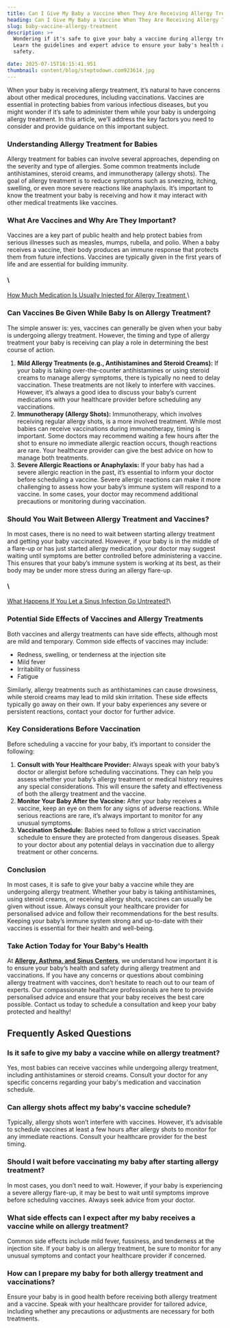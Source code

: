 ```yaml
---
title: Can I Give My Baby a Vaccine When They Are Receiving Allergy Treatment?
heading: Can I Give My Baby a Vaccine When They Are Receiving Allergy Treatment?
slug: baby-vaccine-allergy-treatment
description: >+
  Wondering if it's safe to give your baby a vaccine during allergy treatment?
  Learn the guidelines and expert advice to ensure your baby's health and
  safety.

date: 2025-07-15T16:15:41.951
thumbnail: content/blog/steptodown.com923614.jpg
---
```

When your baby is receiving allergy treatment, it’s natural to have concerns about other medical procedures, including vaccinations. Vaccines are essential in protecting babies from various infectious diseases, but you might wonder if it’s safe to administer them while your baby is undergoing allergy treatment. In this article, we’ll address the key factors you need to consider and provide guidance on this important subject.

### Understanding Allergy Treatment for Babies

Allergy treatment for babies can involve several approaches, depending on the severity and type of allergies. Some common treatments include antihistamines, steroid creams, and immunotherapy (allergy shots). The goal of allergy treatment is to reduce symptoms such as sneezing, itching, swelling, or even more severe reactions like anaphylaxis. It’s important to know the treatment your baby is receiving and how it may interact with other medical treatments like vaccines.

### What Are Vaccines and Why Are They Important?

Vaccines are a key part of public health and help protect babies from serious illnesses such as measles, mumps, rubella, and polio. When a baby receives a vaccine, their body produces an immune response that protects them from future infections. Vaccines are typically given in the first years of life and are essential for building immunity.

#### \
[How Much Medication Is Usually Injected for Allergy Treatment ](https://www.aascmed.com/blog/how-much-allergy-medication-injected%20%20%20/)\


### Can Vaccines Be Given While Baby Is on Allergy Treatment?

The simple answer is: yes, vaccines can generally be given when your baby is undergoing allergy treatment. However, the timing and type of allergy treatment your baby is receiving can play a role in determining the best course of action.

1. **Mild Allergy Treatments (e.g., Antihistamines and Steroid Creams):**
If your baby is taking over-the-counter antihistamines or using steroid creams to manage allergy symptoms, there is typically no need to delay vaccination. These treatments are not likely to interfere with vaccines. However, it’s always a good idea to discuss your baby’s current medications with your healthcare provider before scheduling any vaccinations.
1. **Immunotherapy (Allergy Shots):**
Immunotherapy, which involves receiving regular allergy shots, is a more involved treatment. While most babies can receive vaccinations during immunotherapy, timing is important. Some doctors may recommend waiting a few hours after the shot to ensure no immediate allergic reaction occurs, though reactions are rare. Your healthcare provider can give the best advice on how to manage both treatments.
1. **Severe Allergic Reactions or Anaphylaxis:**
If your baby has had a severe allergic reaction in the past, it’s essential to inform your doctor before scheduling a vaccine. Severe allergic reactions can make it more challenging to assess how your baby’s immune system will respond to a vaccine. In some cases, your doctor may recommend additional precautions or monitoring during vaccination.

### Should You Wait Between Allergy Treatment and Vaccines?

In most cases, there is no need to wait between starting allergy treatment and getting your baby vaccinated. However, if your baby is in the middle of a flare-up or has just started allergy medication, your doctor may suggest waiting until symptoms are better controlled before administering a vaccine. This ensures that your baby’s immune system is working at its best, as their body may be under more stress during an allergy flare-up.

#### \
[What Happens If You Let a Sinus Infection Go Untreated?](https://www.aascmed.com/blog/untreated-sinus-infection/)\


### Potential Side Effects of Vaccines and Allergy Treatments

Both vaccines and allergy treatments can have side effects, although most are mild and temporary. Common side effects of vaccines may include:

- Redness, swelling, or tenderness at the injection site
- Mild fever
- Irritability or fussiness
- Fatigue

Similarly, allergy treatments such as antihistamines can cause drowsiness, while steroid creams may lead to mild skin irritation. These side effects typically go away on their own. If your baby experiences any severe or persistent reactions, contact your doctor for further advice.

### Key Considerations Before Vaccination

Before scheduling a vaccine for your baby, it’s important to consider the following:

1. **Consult with Your Healthcare Provider:**
Always speak with your baby’s doctor or allergist before scheduling vaccinations. They can help you assess whether your baby’s allergy treatment or medical history requires any special considerations. This will ensure the safety and effectiveness of both the allergy treatment and the vaccine.
1. **Monitor Your Baby After the Vaccine:**
After your baby receives a vaccine, keep an eye on them for any signs of adverse reactions. While serious reactions are rare, it’s always important to monitor for any unusual symptoms.
1. **Vaccination Schedule:**
Babies need to follow a strict vaccination schedule to ensure they are protected from dangerous diseases. Speak to your doctor about any potential delays in vaccination due to allergy treatment or other concerns.

### Conclusion

In most cases, it is safe to give your baby a vaccine while they are undergoing allergy treatment. Whether your baby is taking antihistamines, using steroid creams, or receiving allergy shots, vaccines can usually be given without issue. Always consult your healthcare provider for personalised advice and follow their recommendations for the best results. Keeping your baby’s immune system strong and up-to-date with their vaccines is essential for their health and well-being.

### Take Action Today for Your Baby's Health

At [**Allergy, Asthma, and Sinus Centers**](https://www.aascmed.com/), we understand how important it is to ensure your baby’s health and safety during allergy treatment and vaccinations. If you have any concerns or questions about combining allergy treatment with vaccines, don’t hesitate to reach out to our team of experts. Our compassionate healthcare professionals are here to provide personalised advice and ensure that your baby receives the best care possible. Contact us today to schedule a consultation and keep your baby protected and healthy!

## Frequently Asked Questions

### **Is it safe to give my baby a vaccine while on allergy treatment?**


Yes, most babies can receive vaccines while undergoing allergy treatment, including antihistamines or steroid creams. Consult your doctor for any specific concerns regarding your baby's medication and vaccination schedule.

### **Can allergy shots affect my baby's vaccine schedule?**


Typically, allergy shots won’t interfere with vaccines. However, it’s advisable to schedule vaccines at least a few hours after allergy shots to monitor for any immediate reactions. Consult your healthcare provider for the best timing.

### **Should I wait before vaccinating my baby after starting allergy treatment?**


In most cases, you don’t need to wait. However, if your baby is experiencing a severe allergy flare-up, it may be best to wait until symptoms improve before scheduling vaccines. Always seek advice from your doctor.

### **What side effects can I expect after my baby receives a vaccine while on allergy treatment?**


Common side effects include mild fever, fussiness, and tenderness at the injection site. If your baby is on allergy treatment, be sure to monitor for any unusual symptoms and contact your healthcare provider if concerned.

### **How can I prepare my baby for both allergy treatment and vaccinations?**


Ensure your baby is in good health before receiving both allergy treatment and a vaccine. Speak with your healthcare provider for tailored advice, including whether any precautions or adjustments are necessary for both treatments.




